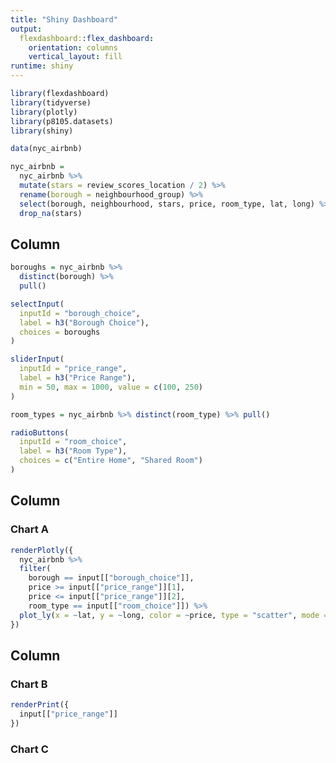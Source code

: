 ```yaml
---
title: "Shiny Dashboard"
output: 
  flexdashboard::flex_dashboard:
    orientation: columns
    vertical_layout: fill
runtime: shiny
---
```


```r
library(flexdashboard)
library(tidyverse)
library(plotly)
library(p8105.datasets)
library(shiny)
```



```r

data(nyc_airbnb)

nyc_airbnb = 
  nyc_airbnb %>%
  mutate(stars = review_scores_location / 2) %>%
  rename(borough = neighbourhood_group) %>%
  select(borough, neighbourhood, stars, price, room_type, lat, long) %>%
  drop_na(stars)
```


Column {.sidebar}
-----------------------------------------------------------------------

```r

boroughs = nyc_airbnb %>%
  distinct(borough) %>%
  pull()

selectInput(
  inputId = "borough_choice", 
  label = h3("Borough Choice"),
  choices = boroughs
)

sliderInput(
  inputId = "price_range",
  label = h3("Price Range"),
  min = 50, max = 1000, value = c(100, 250)
)

room_types = nyc_airbnb %>% distinct(room_type) %>% pull()

radioButtons(
  inputId = "room_choice", 
  label = h3("Room Type"),
  choices = c("Entire Home", "Shared Room")
)
```

Column {data-width=650}
-----------------------------------------------------------------------

### Chart A

```r

renderPlotly({
  nyc_airbnb %>%
  filter(
    borough == input[["borough_choice"]],
    price >= input[["price_range"]][1],
    price <= input[["price_range"]][2],
    room_type == input[["room_choice"]]) %>%
  plot_ly(x = ~lat, y = ~long, color = ~price, type = "scatter", mode = "markers", alpha = .5)
})
```

Column {data-width=350}
-----------------------------------------------------------------------

### Chart B

```r
renderPrint({
  input[["price_range"]]
})
```

### Chart C

```r

```

